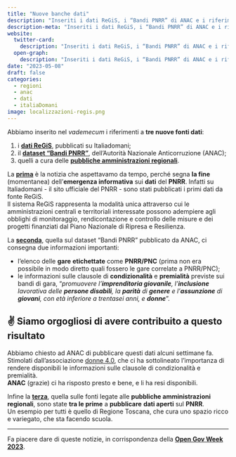 ```yaml
---
title: "Nuove banche dati"
description: "Inseriti i dati ReGiS, i “Bandi PNRR” di ANAC e i riferimenti alle fonte regionali"
description-meta: "Inseriti i dati ReGiS, i “Bandi PNRR” di ANAC e i riferimenti alle fonte regionali"
website:
  twitter-card:
    description: "Inseriti i dati ReGiS, i “Bandi PNRR” di ANAC e i riferimenti alle fonte regionali"
  open-graph:
    description: "Inseriti i dati ReGiS, i “Bandi PNRR” di ANAC e i riferimenti alle fonte regionali"
date: "2023-05-08"
draft: false
categories:
  - regioni
  - anac
  - dati
  - italiaDomani
image: localizzazioni-regis.png
---
```


Abbiamo inserito nel *vademecum* i riferimenti a **tre nuove fonti dati**:

1. i [**dati ReGiS**](https://pnrr.datibenecomune.it/fonti/regis/), pubblicati su Italiadomani;
2. il [**dataset “Bandi PNRR”**](https://pnrr.datibenecomune.it/fonti/anac/#il-dataset-bandi-pnrr), dell'Autorità Nazionale Anticorruzione (ANAC);
3. quelli a cura delle [**pubbliche amministrazioni regionali**](https://pnrr.datibenecomune.it/fonti/altre-pa/regioni.html).

La [**prima**](https://pnrr.datibenecomune.it/fonti/regis/) è la notizia che aspettavamo da tempo, perché segna **la fine** (momentanea) dell'**emergenza informativa** sui **dati** del **PNRR**. Infatti su Italiadomani - il sito ufficiale del PNRR - sono stati pubblicati  i primi dati da fonte ReGiS.<br>
Il sistema ReGiS rappresenta la modalità unica attraverso cui le amministrazioni centrali e territoriali interessate possono adempiere agli obblighi di monitoraggio, rendicontazione e controllo delle misure e dei progetti finanziati dal Piano Nazionale di Ripresa e Resilienza.

La [**seconda**](https://pnrr.datibenecomune.it/fonti/anac/#il-dataset-bandi-pnrr), quella sul dataset “Bandi PNRR” pubblicato da ANAC, ci consegna due informazioni importanti:

-   l'elenco delle **gare** **etichettate** come **PNRR/PNC** (prima non era possibile in modo diretto quali fossero le gare correlate a PNRR/PNC);
-   le informazioni sulle clausole di **condizionalità** e **premialità** previste sui bandi di gara, “_promuovere l’**imprenditoria giovanile**, l’**inclusione** lavorativa delle **persone disabili**, la **parità** di **genere** e l’**assunzione** di **giovani**, con età inferiore a trentasei anni, e **donne**_”.

::: {.callout-tip}
## ✌️ Siamo orgogliosi di avere contribuito a questo risultato

Abbiamo chiesto ad ANAC di pubblicare questi dati alcuni settimane fa. Stimolati dall'associazione [donne 4.0](https://donne4.it/), che ci ha sottolineato l'importanza di rendere disponibili le informazioni sulle clausole di condizionalità e premialità.<br>
**ANAC** (grazie) ci ha risposto presto e bene, e li ha resi disponibili.
:::

Infine la [**terza**](https://pnrr.datibenecomune.it/fonti/altre-pa/regioni.html), quella sulle fonti legate alle **pubbliche amministrazioni regionali**, sono state **tra le prime** a **pubblicare** **dati aperti** sul **PNRR**.<br>
Un esempio per tutti è quello di Regione Toscana, che cura uno spazio ricco e variegato, che sta facendo scuola.

---

Fa piacere dare di queste notizie, in corrispondenza della [**Open Gov Week 2023**](https://open.gov.it/notizie/open-gov-week-2023-gli-eventi-calendario).

